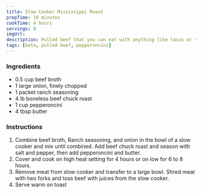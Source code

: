```yaml
---
title: Slow Cooker Mississippi Roast
prepTime: 10 minutes
cookTime: 4 hours
servings: 8
imgUrl:
description: Pulled beef that you can eat with anything like tacos or salads or cauliflower rice or just eat it out of the pressure cooker if you're a degenerate like me
tags: [keto, pulled beef, pepperoncini]
---
```


### Ingredients

- 0.5 cup beef broth
- 1 large onion, finely chopped
- 1 packet ranch seasoning
- 4 lb boneless beef chuck roast
- 1 cup pepperoncini
- 4 tbsp butter

### Instructions

1. Combine beef broth, Ranch seasoning, and onion in the bowl of a slow cooker and mix until combined. Add beef chuck roast and season with salt and pepper, then add pepperoncini and butter.
1. Cover and cook on high heat setting for 4 hours or on low for 6 to 8 hours.
1. Remove meat from slow cooker and transfer to a large bowl. Shred meat with two forks and toss beef with juices from the slow cooker.
1. Serve warm on toast
